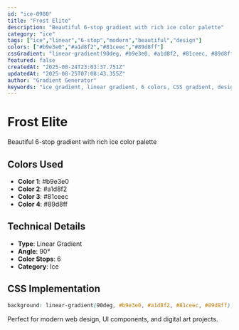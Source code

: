 ```yaml
---
id: "ice-0980"
title: "Frost Elite"
description: "Beautiful 6-stop gradient with rich ice color palette"
category: "ice"
tags: ["ice","linear","6-stop","modern","beautiful","design"]
colors: ["#b9e3e0","#a1d8f2","#81ceec","#89d8ff"]
cssGradient: "linear-gradient(90deg, #b9e3e0, #a1d8f2, #81ceec, #89d8ff)"
featured: false
createdAt: "2025-08-24T23:03:37.751Z"
updatedAt: "2025-08-25T07:08:43.355Z"
author: "Gradient Generator"
keywords: "ice gradient, linear gradient, 6 colors, CSS gradient, design, #b9e3e0, #a1d8f2, #81ceec, #89d8ff"
---
```


# Frost Elite

Beautiful 6-stop gradient with rich ice color palette

## Colors Used
- **Color 1**: #b9e3e0
- **Color 2**: #a1d8f2
- **Color 3**: #81ceec
- **Color 4**: #89d8ff

## Technical Details
- **Type**: Linear Gradient
- **Angle**: 90°
- **Color Stops**: 6
- **Category**: Ice

## CSS Implementation
```css
background: linear-gradient(90deg, #b9e3e0, #a1d8f2, #81ceec, #89d8ff);
```

Perfect for modern web design, UI components, and digital art projects.
